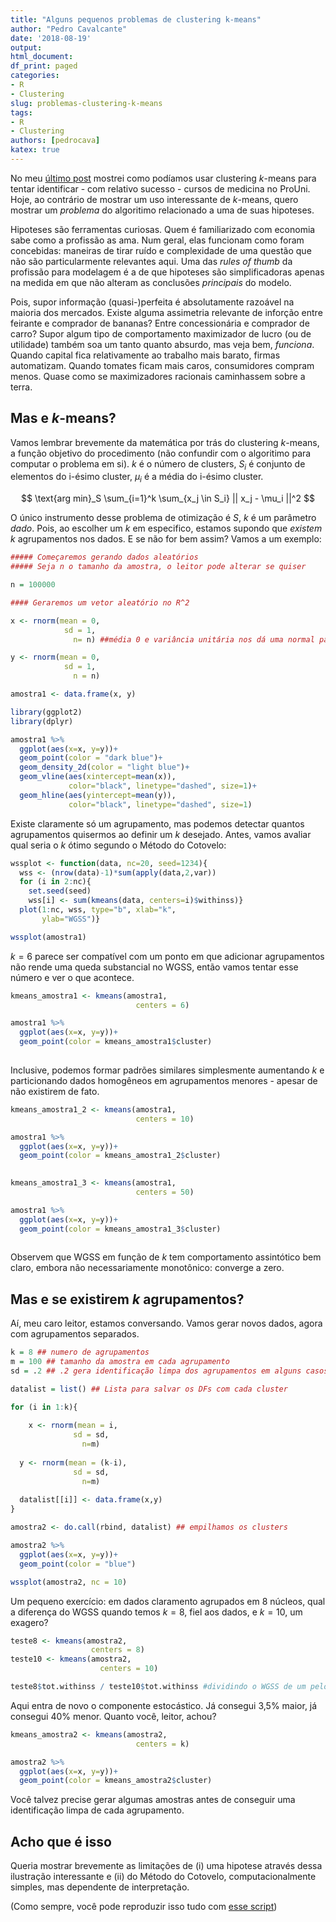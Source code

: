 ---
title: "Alguns pequenos problemas de clustering k-means"
author: "Pedro Cavalcante"
date: '2018-08-19'
output:
html_document:
df_print: paged
categories:
- R
- Clustering
slug: problemas-clustering-k-means
tags:
- R
- Clustering
authors: [pedrocava]
katex: true
---
  
No meu [último post](https://azul.netlify.com/2018/08/11/prouni-clustering/) mostrei como podíamos usar clustering $k$-means para tentar identificar - com relativo sucesso - cursos de medicina no ProUni. Hoje, ao contrário de mostrar um uso interessante de $k$-means, quero mostrar um _problema_ do algoritimo relacionado a uma de suas hipoteses.

Hipoteses são ferramentas curiosas. Quem é familiarizado com economia sabe como a profissão as ama. Num geral, elas funcionam como foram concebidas: maneiras de tirar ruído e complexidade de uma questão que não são particularmente relevantes aqui. Uma das _rules of thumb_ da profissão para modelagem é a de que hipoteses são simplificadoras apenas na medida em que não alteram as conclusões _principais_ do modelo.

Pois, supor informação (quasi-)perfeita é absolutamente razoável na maioria dos mercados. Existe alguma assimetria relevante de inforção entre feirante e comprador de bananas? Entre concessionária e comprador de carro? Supor algum tipo de comportamento maximizador de lucro (ou de utilidade) também soa um tanto quanto absurdo, mas veja bem, _funciona_. Quando capital fica relativamente ao trabalho mais barato, firmas automatizam. Quando tomates ficam mais caros, consumidores compram menos. Quase como se maximizadores racionais caminhassem sobre a terra.

## Mas e $k$-means?

Vamos lembrar brevemente da matemática por trás do clustering $k$-means, a função objetivo do procedimento (não confundir com o algoritimo para computar o problema em si). $k$ é o número de clusters, $S_i$ é conjunto de elementos do i-ésimo cluster, $\mu_i$ é a média do i-ésimo cluster.

$$ \text{arg min}_S \sum_{i=1}^k \sum_{x_j \in S_i} || x_j - \mu_i ||^2 $$

O único instrumento desse problema de otimização é $S$, $k$ é um parâmetro _dado_. Pois, ao escolher um $k$ em especifico, estamos supondo que _existem_ $k$ agrupamentos nos dados. E se não for bem assim? Vamos a um exemplo:


```{r}
##### Começaremos gerando dados aleatórios
##### Seja n o tamanho da amostra, o leitor pode alterar se quiser

n = 100000

#### Geraremos um vetor aleatório no R^2

x <- rnorm(mean = 0, 
            sd = 1,
              n= n) ##média 0 e variância unitária nos dá uma normal padrão

y <- rnorm(mean = 0,
            sd = 1,
              n = n)

amostra1 <- data.frame(x, y)

```

```{r imagem1, message=FALSE, warning=FALSE, dpi=1000}

library(ggplot2)
library(dplyr)

amostra1 %>%
  ggplot(aes(x=x, y=y))+
  geom_point(color = "dark blue")+
  geom_density_2d(color = "light blue")+
  geom_vline(aes(xintercept=mean(x)),   
             color="black", linetype="dashed", size=1)+
  geom_hline(aes(yintercept=mean(y)),   
             color="black", linetype="dashed", size=1)
```

Existe claramente só um agrupamento, mas podemos detectar quantos agrupamentos quisermos ao definir um $k$ desejado. Antes, vamos avaliar qual seria o $k$ ótimo segundo o Método do Cotovelo:


```{r imagem2, message=FALSE, warning=FALSE, dpi=1000}

wssplot <- function(data, nc=20, seed=1234){
  wss <- (nrow(data)-1)*sum(apply(data,2,var))
  for (i in 2:nc){
    set.seed(seed)
    wss[i] <- sum(kmeans(data, centers=i)$withinss)}
  plot(1:nc, wss, type="b", xlab="k",
       ylab="WGSS")}

wssplot(amostra1)
```

$k=6$ parece ser compatível com um ponto em que adicionar agrupamentos não rende uma queda substancial no WGSS, então vamos tentar esse número e ver o que acontece.

```{r imagem3, message=FALSE, warning=FALSE, dpi=1000}
kmeans_amostra1 <- kmeans(amostra1, 
                            centers = 6)

amostra1 %>%
  ggplot(aes(x=x, y=y))+
  geom_point(color = kmeans_amostra1$cluster)
  
```

Inclusive, podemos formar padrões similares simplesmente aumentando $k$ e particionando dados homogêneos em agrupamentos menores - apesar de não existirem de fato.

```{r imagem4, message=FALSE, warning=FALSE, dpi=1000}
kmeans_amostra1_2 <- kmeans(amostra1, 
                            centers = 10)

amostra1 %>%
  ggplot(aes(x=x, y=y))+
  geom_point(color = kmeans_amostra1_2$cluster)
  
```

```{r imagem5, message=FALSE, warning=FALSE, dpi=1000}
kmeans_amostra1_3 <- kmeans(amostra1, 
                            centers = 50)

amostra1 %>%
  ggplot(aes(x=x, y=y))+
  geom_point(color = kmeans_amostra1_3$cluster)
  
```

Observem que WGSS em função de $k$ tem comportamento assintótico bem claro, embora não necessariamente monotônico: converge a zero.

## Mas e se existirem $k$ agrupamentos?

Aí, meu caro leitor, estamos conversando. Vamos gerar novos dados, agora com agrupamentos separados.

```{r imagem6, message=FALSE, warning=FALSE, dpi=1000}
k = 8 ## numero de agrupamentos 
m = 100 ## tamanho da amostra em cada agrupamento
sd = .2 ## .2 gera identificação limpa dos agrupamentos em alguns casos

datalist = list() ## Lista para salvar os DFs com cada cluster

for (i in 1:k){
  
    x <- rnorm(mean = i, 
              sd = sd, 
                n=m)
    
  y <- rnorm(mean = (k-i),
              sd = sd,
                n=m)
  
  datalist[[i]] <- data.frame(x,y)
}

amostra2 <- do.call(rbind, datalist) ## empilhamos os clusters

amostra2 %>%
  ggplot(aes(x=x, y=y))+
  geom_point(color = "blue")

wssplot(amostra2, nc = 10)

```
Um pequeno exercício: em dados claramento agrupados em 8 núcleos, qual a diferença do WGSS quando temos $k=8$, fiel aos dados, e $k=10$, um exagero?

```{r}
teste8 <- kmeans(amostra2, 
                  centers = 8)
teste10 <- kmeans(amostra2,
                    centers = 10) 

teste8$tot.withinss / teste10$tot.withinss #dividindo o WGSS de um pelo outro

```
Aqui entra de novo o componente estocástico. Já consegui 3,5% maior, já consegui 40% menor. Quanto você, leitor, achou?

```{r imagem7, message=FALSE, warning=FALSE, dpi=1000}
kmeans_amostra2 <- kmeans(amostra2, 
                            centers = k)

amostra2 %>%
  ggplot(aes(x=x, y=y))+
  geom_point(color = kmeans_amostra2$cluster)
```

Você talvez precise gerar algumas amostras antes de conseguir uma identificação limpa de cada agrupamento.

## Acho que é isso

Queria mostrar brevemente as limitações de (i) uma hipotese através dessa ilustração interessante e (ii) do Método do Cotovelo, computacionalmente simples, mas dependente de interpretação.

(Como sempre, você pode reproduzir isso tudo com [esse script](https://github.com/danmrc/azul/tree/master/content/post/problema-de-clustering-k-means))
